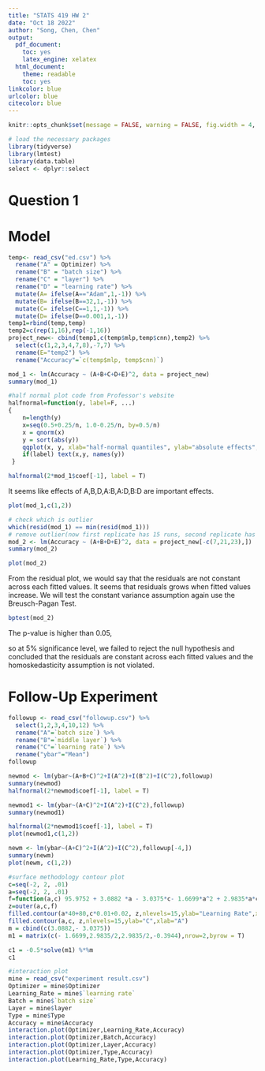 ```yaml
---
title: "STATS 419 HW 2"
date: "Oct 18 2022"
author: "Song, Chen, Chen"
output:
  pdf_document:
    toc: yes
    latex_engine: xelatex
  html_document:
    theme: readable
    toc: yes
linkcolor: blue
urlcolor: blue
citecolor: blue
---
```


\newpage

```r
knitr::opts_chunk$set(message = FALSE, warning = FALSE, fig.width = 4, fig.height = 2.8)
```

```r
# load the necessary packages
library(tidyverse)
library(lmtest)
library(data.table)
select <- dplyr::select
```

# Question 1

# Model

```r
temp<- read_csv("ed.csv") %>% 
  rename("A" = Optimizer) %>% 
  rename("B" = "batch size") %>% 
  rename("C" = "layer") %>% 
  rename("D" = "learning rate") %>% 
  mutate(A= ifelse(A=="Adam",1,-1)) %>% 
  mutate(B= ifelse(B==32,1,-1)) %>% 
  mutate(C= ifelse(C==1,1,-1)) %>% 
  mutate(D= ifelse(D==0.001,1,-1))
temp1=rbind(temp,temp)
temp2=c(rep(1,16),rep(-1,16))
project_new<- cbind(temp1,c(temp$mlp,temp$cnn),temp2) %>% 
  select(c(1,2,3,4,7,8),-7,7) %>% 
  rename(E="temp2") %>% 
  rename("Accuracy"=`c(temp$mlp, temp$cnn)`)
```

```r
mod_1 <- lm(Accuracy ~ (A+B+C+D+E)^2, data = project_new)
summary(mod_1)
```

```r
#half normal plot code from Professor's website
halfnormal=function(y, label=F, ...)
{
 	n=length(y)
 	x=seq(0.5+0.25/n, 1.0-0.25/n, by=0.5/n)
 	x = qnorm(x)
 	y = sort(abs(y))
 	qqplot(x, y, xlab="half-normal quantiles", ylab="absolute effects", ...)
 	if(label) text(x,y, names(y))
 }

halfnormal(2*mod_1$coef[-1], label = T)
```

It seems like effects of A,B,D,A:B,A:D,B:D are important effects.

```r
plot(mod_1,c(1,2))
```





```r
# check which is outlier
which(resid(mod_1) == min(resid(mod_1)))
# remove outlier(now first replicate has 15 runs, second replicate has 16 runs)
mod_2 <- lm(Accuracy ~ (A+B+D+E)^2, data = project_new[-c(7,21,23),])
summary(mod_2)
```
```r
plot(mod_2)
```

From the residual plot, we would say that the residuals are not constant across each fitted values. It seems that residuals grows when fitted values increase. We will test the constant variance assumption again use the Breusch-Pagan Test.

```r
bptest(mod_2)
```

The p-value is higher than 0.05, 

so at 5% significance level, we failed to reject the null hypothesis and concluded that the residuals are constant across each fitted values and the homoskedasticity assumption is not violated.



# Follow-Up Experiment

```r
followup <- read_csv("followup.csv") %>% 
  select(1,2,3,4,10,12) %>% 
  rename("A"=`batch size`) %>% 
  rename("B"=`middle layer`) %>% 
  rename("C"=`learning rate`) %>% 
  rename("ybar"="Mean") 
followup
```

```r
newmod <- lm(ybar~(A+B+C)^2+I(A^2)+I(B^2)+I(C^2),followup)
summary(newmod)
halfnormal(2*newmod$coef[-1], label = T)
```

```r
newmod1 <- lm(ybar~(A+C)^2+I(A^2)+I(C^2),followup)
summary(newmod1)
```


```r
halfnormal(2*newmod1$coef[-1], label = T)
plot(newmod1,c(1,2))

newm <- lm(ybar~(A+C)^2+I(A^2)+I(C^2),followup[-4,])
summary(newm)
plot(newm, c(1,2))
```


```r
#surface methodology contour plot 
c=seq(-2, 2, .01)
a=seq(-2, 2, .01)
f=function(a,c) 95.9752 + 3.0882 *a - 3.0375*c- 1.6699*a^2 + 2.9835*a*c-0.3944*c^2
z=outer(a,c,f)
filled.contour(a*40+80,c*0.01+0.02, z,nlevels=15,ylab="Learning Rate",xlab="Batch Size")
filled.contour(a,c, z,nlevels=15,ylab="C",xlab="A")
m = cbind(c(3.0882,- 3.0375))
m1 = matrix(c(- 1.6699,2.9835/2,2.9835/2,-0.3944),nrow=2,byrow = T)

c1 = -0.5*solve(m1) %*%m
c1
```


```r
#interaction plot
mine = read_csv("experiment result.csv")
Optimizer = mine$Optimizer
Learning_Rate = mine$`learning rate`
Batch = mine$`batch size`
Layer = mine$layer
Type = mine$Type
Accuracy = mine$Accuracy
interaction.plot(Optimizer,Learning_Rate,Accuracy)
interaction.plot(Optimizer,Batch,Accuracy)
interaction.plot(Optimizer,Layer,Accuracy)
interaction.plot(Optimizer,Type,Accuracy)
interaction.plot(Learning_Rate,Type,Accuracy)
```